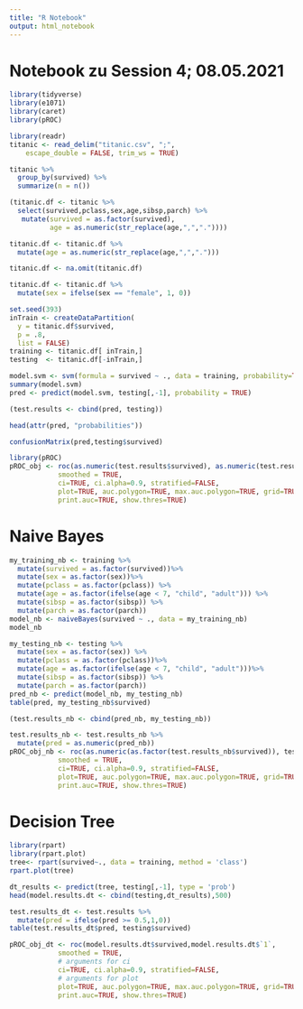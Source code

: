 ```yaml
---
title: "R Notebook"
output: html_notebook
---
```

# Notebook zu Session 4; 08.05.2021

```r
library(tidyverse)
library(e1071)
library(caret)
library(pROC)
```

```r
library(readr)
titanic <- read_delim("titanic.csv", ";", 
    escape_double = FALSE, trim_ws = TRUE)
```

```r
titanic %>%
  group_by(survived) %>%
  summarize(n = n())
```

```r
(titanic.df <- titanic %>%
  select(survived,pclass,sex,age,sibsp,parch) %>%
   mutate(survived = as.factor(survived),
          age = as.numeric(str_replace(age,",","."))))
```

```r
titanic.df <- titanic.df %>%
  mutate(age = as.numeric(str_replace(age,",",".")))
```

```r
titanic.df <- na.omit(titanic.df)
```

```r
titanic.df <- titanic.df %>%
  mutate(sex = ifelse(sex == "female", 1, 0))
```

```r
set.seed(393)
inTrain <- createDataPartition(
  y = titanic.df$survived,
  p = .8,
  list = FALSE)
training <- titanic.df[ inTrain,]
testing  <- titanic.df[-inTrain,]
```

```r
model.svm <- svm(formula = survived ~ ., data = training, probability=TRUE)
summary(model.svm)
pred <- predict(model.svm, testing[,-1], probability = TRUE)
```

```r
(test.results <- cbind(pred, testing))
```

```r
head(attr(pred, "probabilities"))
```
```r
confusionMatrix(pred,testing$survived)
```
```r
library(pROC)
pROC_obj <- roc(as.numeric(test.results$survived), as.numeric(test.results$pred),
            smoothed = TRUE,
            ci=TRUE, ci.alpha=0.9, stratified=FALSE,
            plot=TRUE, auc.polygon=TRUE, max.auc.polygon=TRUE, grid=TRUE,
            print.auc=TRUE, show.thres=TRUE)
```

# Naive Bayes

```r
my_training_nb <- training %>%
  mutate(survived = as.factor(survived))%>%
  mutate(sex = as.factor(sex))%>%
  mutate(pclass = as.factor(pclass)) %>%
  mutate(age = as.factor(ifelse(age < 7, "child", "adult"))) %>%
  mutate(sibsp = as.factor(sibsp)) %>%
  mutate(parch = as.factor(parch))
model_nb <- naiveBayes(survived ~ ., data = my_training_nb)
model_nb
```

```r
my_testing_nb <- testing %>%
  mutate(sex = as.factor(sex)) %>%
  mutate(pclass = as.factor(pclass))%>%
  mutate(age = as.factor(ifelse(age < 7, "child", "adult")))%>%
  mutate(sibsp = as.factor(sibsp)) %>%
  mutate(parch = as.factor(parch))
pred_nb <- predict(model_nb, my_testing_nb)
table(pred, my_testing_nb$survived)
```


```r
(test.results_nb <- cbind(pred_nb, my_testing_nb))
```

```r
test.results_nb <- test.results_nb %>%
  mutate(pred = as.numeric(pred_nb))
pROC_obj_nb <- roc(as.numeric(as.factor(test.results_nb$survived)), test.results_nb$pred,
            smoothed = TRUE,
            ci=TRUE, ci.alpha=0.9, stratified=FALSE,
            plot=TRUE, auc.polygon=TRUE, max.auc.polygon=TRUE, grid=TRUE,
            print.auc=TRUE, show.thres=TRUE)

```
# Decision Tree

```r
library(rpart)
library(rpart.plot)
tree<- rpart(survived~., data = training, method = 'class')
rpart.plot(tree)
```
```r
dt_results <- predict(tree, testing[,-1], type = 'prob')
head(model.results.dt <- cbind(testing,dt_results),500)
```
```r
test.results_dt <- test.results %>%
  mutate(pred = ifelse(pred >= 0.5,1,0))
table(test.results_dt$pred, testing$survived)
```


```r
pROC_obj_dt <- roc(model.results.dt$survived,model.results.dt$`1`,
            smoothed = TRUE,
            # arguments for ci
            ci=TRUE, ci.alpha=0.9, stratified=FALSE,
            # arguments for plot
            plot=TRUE, auc.polygon=TRUE, max.auc.polygon=TRUE, grid=TRUE,
            print.auc=TRUE, show.thres=TRUE)
```
